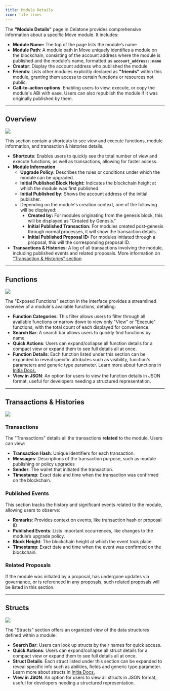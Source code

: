 ```yaml
---
title: Module Details
icon: file-lines
---
```


The **"Module Details"** page in Celatone provides comprehensive information about a specific Move module. It includes:

- **Module Name:** The top of the page lists the module’s name
- **Module Path**: A module path in Move uniquely identifies a module on the blockchain, consisting of the account address where the module is published and the module's name, formatted as **`account_address::name`**
- **Creator**: Display the account address who published the module
- **Friends**: Lists other modules explicitly declared as **"friends"** within this module, granting them access to certain functions or resources not public.
- **Call-to-action options**: Enabling users to view, execute, or copy the module's ABI with ease. Users can also republish the module if it was originally published by them.

---

## **Overview**

<Frame>
  <img src="/images/user-docs/move/module/module-overview.jpg" />
</Frame>

This section contain a shortcuts to see view and execute functions, module information, and transaction & histories details.

- **Shortcuts**: Enables users to quickly see the total number of view and execute functions, as well as transactions, allowing for faster access.
- **Module Information**
    - **Upgrade Policy:** Describes the rules or conditions under which the module can be upgraded.
    - **Initial Published Block Height:** Indicates the blockchain height at which the module was first published.
    - **Initial Published by:** Shows the account address of the initial publisher.
    - Depending on the module's creation context, one of the following will be displayed:
        - **Created by:** For modules originating from the genesis block, this will be displayed as "Created by Genesis."
        - **Initial Published Transaction:** For modules created post-genesis through normal processes, it will show the transaction details.
        - **Initial Published Proposal ID:** For modules initiated through a proposal, this will the corresponding proposal ID.
- **Transactions & Histories**: A log of all transactions involving the module, including published events and related proposals. More information on [“Transaction & Histories” section](/user-guide/move/modules/detail-page#transactions-and-histories)

---

## Functions

<Frame>
  <img src="/images/user-docs/move/module/module-function.jpg" />
</Frame>

The "Exposed Functions" section in the interface provides a streamlined overview of a module's available functions, detailing:

- **Function Categories**: This filter allows users to filter through all available functions or narrow down to view only "View" or "Execute" functions, with the total count of each displayed for convenience.
- **Search Bar**: A search bar allows users to quickly find functions by name.
- **Quick Actions**: Users can expand/collapse all function details for a compact view or expand them to see full details all at once.
- **Function Details**: Each function listed under this section can be expanded to reveal specific attributes such as visibility, function's parameters and generic type parameter. Learn more about functions in [Initia Docs.](https://github.com/initia-labs/move/blob/initia-move/documentation/book/src/functions.md)
- **View in JSON**: An option for users to view the function details in JSON format, useful for developers needing a structured representation.

---

## **Transactions & Histories**

<Frame>
  <img src="/images/user-docs/move/module/module-txs.jpg" />
</Frame>

### **Transactions**

The "Transactions" details all the transactions **related** to the module. Users can view:

- **Transaction Hash**: Unique identifiers for each transaction.
- **Messages**: Descriptions of the transaction purpose, such as module publishing or policy upgrades
- **Sender**: The wallet that initiated the transaction.
- **Timestamp**: Exact date and time when the transaction was confirmed on the blockchain.

### **Published Events**

This section tracks the history and significant events related to the module, allowing users to observe:

- **Remarks**: Provides context on events, like transaction hash or proposal ID
- **Published Events**: Lists important occurrences, like changes to the module’s upgrade policy.
- **Block Height**: The blockchain height at which the event took place.
- **Timestamp**: Exact date and time when the event was confirmed on the blockchain.

### **Related Proposals**

If the module was initiated by a proposal, has undergone updates via governance, or is referenced in any proposals, such related proposals will be listed in this section.

---

## **Structs**

<Frame>
  <img src="/images/user-docs/move/module/module-structs.jpg" />
</Frame>

The "Structs" section offers an organized view of the data structures defined within a module:

- **Search Bar**: Users can look up structs by their names for quick access.
- **Quick Actions**: Users can expand/collapse all struct details for a compact view or expand them to see full details all at once.
- **Struct Details**: Each struct listed under this section can be expanded to reveal specific info such as abilities, fields and generic type parameter. Learn more about structs in [Initia Docs.](https://github.com/initia-labs/move/blob/initia-move/documentation/book/src/structs-and-resources.md)
- **View in JSON**: An option for users to view all structs in JSON format, useful for developers needing a structured representation.